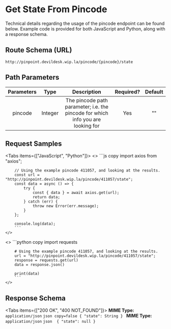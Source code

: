 
# Get State From Pincode


Technical details regarding the usage of the pincode endpoint can be found below. Example code is provided for both JavaScript and Python, along with a response schema.

## Route Schema (URL)


```
http://pinpoint.devildesk.wip.la/pincode/{pincode}/state

```


## Path Parameters

| Parameters |   Type    |                                     Description                                          | Required? | Default |
|:----------:|:-------: |:----------------------------------------------------------------------------: |:--------: |:------:|
| pincode    |  Integer  | The pincode path parameter; i.e. the pincode for which info you are looking for |     Yes    |    ""   |


## Request Samples

<Tabs items={["JavaScript", "Python"]}>
  <Tab>
    <>
        ```js copy 
        import axios from "axios";

        // Using the example pincode 411057, and looking at the results.
        const url = "http://pinpoint.devildesk.wip.la/pincode/411057/state";
        const data = async () => {
            try {
                const { data } = await axios.get(url);
                return data;
            } catch (err) {
                throw new Error(err.message);
            }
        };

        console.log(data);
        ```
    </>

  </Tab>
  <Tab>
    <>
        ```python copy 
        import requests

        # Using the example pincode 411057, and looking at the results.
        url = "http://pinpoint.devildesk.wip.la/pincode/411057/state";
        response = requests.get(url)
        data = response.json()

        print(data)
        ```
    </>

  </Tab>
</Tabs>


## Response Schema


<Tabs items={["200 OK", "400 NOT_FOUND"]}>
  <Tab>
    **MIME Type:** `application/json`
    ```json copy=false
    {
        "state": String
    }
    ```
  </Tab>
  <Tab>
    **MIME Type:** `application/json`
    ```json 
    {
        "state": null
    }
    ```

  </Tab>
</Tabs>
